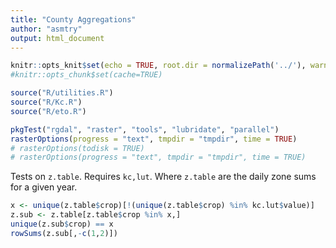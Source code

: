 ```yaml
---
title: "County Aggregations"
author: "asmtry"
output: html_document
---
```


```r
knitr::opts_knit$set(echo = TRUE, root.dir = normalizePath('../'), warning = TRUE, collapse = TRUE)
#knitr::opts_chunk$set(cache=TRUE)
```

```r
source("R/utilities.R")
source("R/Kc.R")
source("R/eto.R")

pkgTest("rgdal", "raster", "tools", "lubridate", "parallel")
rasterOptions(progress = "text", tmpdir = "tmpdir", time = TRUE)
# rasterOptions(todisk = TRUE)
# rasterOptions(progress = "text", tmpdir = "tmpdir", time = TRUE)
```

Tests on `z.table`. Requires `kc,lut`.
Where `z.table` are the daily zone sums for a given year.

```r
x <- unique(z.table$crop)[!(unique(z.table$crop) %in% kc.lut$value)]
z.sub <- z.table[z.table$crop %in% x,]
unique(z.sub$crop) == x
rowSums(z.sub[,-c(1,2)])
```


